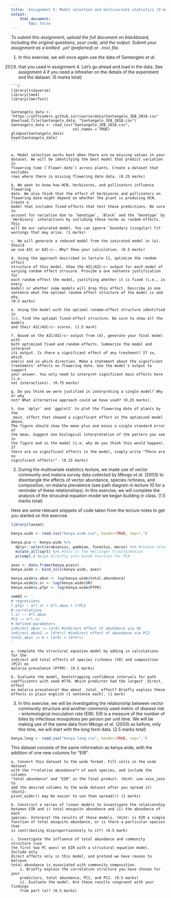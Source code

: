 ```yaml
---
title: 'Assignment 5: Model selection and multivariate statistics (9 marks)'
output:
    html_document:
        toc: false
---
```


*To submit this assignment, upload the full document on blackboard,
including the original questions, your code, and the output. Submit
your assignment as a knitted `.pdf` (preferred) or `.html` file.*

1. In this exercise, we will once again use the data of Santangelo _et al._
(2019) that you used in assignment 4. Let's go ahead and load in the data. See
assignment 4 if you need a refresher on the details of the experiment and the
dataset. (5 marks total)

    ```r
    library(tidyverse)
    library(lme4)
    library(lmerTest)
    
    
    Santangelo_data <- "https://uoftcoders.github.io/rcourse/data/Santangelo_JEB_2018.csv"
    download.file(Santangelo_data, "Santangelo_JEB_2018.csv")
    Santangelo_data <- read_csv("Santangelo_JEB_2018.csv", 
                                col_names = TRUE)
    glimpse(Santangelo_data)
    head(Santangelo_data)
    ```


    a. Model selection works best when there are no missing values in your
    dataset. We will be identifying the best model that predict variation in
    flowering time (`Flower.date`) across plants. Create a dataset that excludes
    rows where there is missing flowering date data. (0.25 marks)
    
    b. We want to know how HCN, herbivores, and pollinators influence flowering
    date. We also think that the effect of herbivores and pollinators on
    flowering data might depend on whether the plant is producing HCN. Create a
    model that includes fixed-effects that test these predictions. Be sure to
    account for variation due to `Genotype`, `Block` and the `Genotype` by
    `Herbivory` interactions by including these terms as random effects. This
    will be our saturated model. You can ignore `boundary (singular) fit`
    warnings that may arise. (1 marks)
    
    c. We will generate a reduced model from the saturated model in (a). Should
    we use AIC or AIC~c~. Why? Show your calculation. (0.5 marks)
    
    d. Using the approach described in lecture 11, optimize the random effect
    structure of this model. Show the AIC/AIC~c~ output for each model of
    varying random effect strucure. Provide a one sentence justification for
    each random effect the model, justifying whether it is fixed (i.e., in every
    model) or whether some models will drop this effect. Describe in one
    sentence what the optimal random effect structure of the model is and why.
    (0.5 marks)
    
    e. Using the model with the optimal random-effect structure identified in
    (c), find the optimal fixed-effect structure. Be sure to show all the models
    and their AIC/AIC~c~ scores. (1.5 mark)
    
    f. Based on the AIC/AIC~c~ output from (d), generate your final model with
    both optimized fixed and random effects. Summarize the model and interpret
    its output. Is there a significant effect of any treatment? If so, which
    one(s) and in which direction. Make a statement about the significant
    treatments' effects on flowering date. Use the model's output to support
    your answer. You only need to interpret significant main effects here (i.e.
    not interactions). (0.75 marks)
    
    g. Do you think we were justified in interpreting a single model? Why or why
    not? What alternative approach could we have used? (0.25 marks).

    h. Use `dplyr` and `ggplot2` to plot the flowering date of plants by the
    _main_ effect that showed a significant effect in the optimized model above.
    The figure should show the mean plus and minus a single standard error of
    the mean. Suggest one biological interpretation of the pattern you see in
    the figure and in the model (i.e. why do you think this would happen). If
    there are no significant effects in the model, simply write "There are no
    significant effects!". (0.25 marks)
    
2. During the multivariate statistics lecture, we made use of vector community
and malaria survey data collected by Mbogo _et al._ (2003) to disentangle the
effects of vector abundance, species richness, and composition, on malaria
prevalence (see path diagram in lecture 10 for a reminder of these
relationships). In this exercise, we will complete the analysis of the
strucutral equation model we began building in class. (1.5 marks total)

Here are some relevant snippets of code taken from the lecture notes to get you
started on this exercise.

```r

library(lavaan)

kenya.wide <- read.csv("kenya.wide.csv", header=TRUE, sep=",")

kenya.pca <- kenya.wide %>% 
  dplyr::select(arabiensis, gambiae, funestus, merus) %>% #choose relevant columns
  mutate_all(sqrt) %>% #this is the Hellinger transformation 
  prcomp(.) #pipe directly into baseR function for PCA

axes <- data.frame(kenya.pca$x)
kenya.wide <- bind_cols(kenya.wide, axes) 

kenya.wide$s.abun <- log(kenya.wide$total.abundance) 
kenya.wide$s.sr <- log(kenya.wide$SR) 
kenya.wide$s.pfpr <- log(kenya.wide$PfPR) 

sem02 <- '
# regressions
l.pfpr ~ a*l.sr + b*l.abun + c*PC2
# correlations
l.sr ~~ d*l.abun
PC2 ~~ e*l.sr
# defined parameters
indirect.abun := (a*d) #indirect effect of abundance via SR
indirect.abun2 := (d*e*c) #indirect effect of abundance via PC2
total.abun := b + (a*d) + (d*e*c) 
'

```

    a. Complete the structural equation model by adding in calculations for the
    indirect and total effects of species richness (SR) and composition (PC2) on
    malaria prevalence (PfPR). (0.5 marks)
  
    b. Evaluate the model, bootstrapping confidence intervals for path
    coefficients with seed #778. Which predictor had the largest _direct_ effect
    on malaria prevalence? How about _total_ effect? Briefly explain these
    effects in plain english (1 sentence each). (1 mark)


3. In this exercise, we will be investigating the relationship between vector
community structure and another commonly used metric of disease risk --
entomological inoculation rate (EIR). EIR is a measure of the number of bites by
infectious mosquitoes per person per unit time. We will be making use of the
same data from Mbogo _et al._ (2003) as before, only this time, we will start
with the long form data. (2.5 marks total)

```r

kenya.long <- read.csv("kenya.long.csv", header=TRUE, sep=",")

```

This dataset consists of the same information as kenya.wide, with the addition
of one new columns for "EIR".

    a. Convert this dataset to the wide format. Fill cells in the wide dataset
    with the **relative abundance** of each species, and include the columns
    "total abundance" and "EIR" in the final product. (Hint: use xxxx_join to
    add the desired columns to the wide dataset after you spread it) (Hint2:
    pivot_wider() may be easier to use than spread()) (1 marks)

    b. Construct a series of linear models to investigate the relationship
    between EIR and i) total mosquito abundance and ii) the abundance of each
    species. Interpret the results of these models. (Hint: is EIR a simple
    function of total mosquito abundance, or is there a particular species that
    is contributing disproportionately to it?) (0.5 mark)
  
    c. Investigate the influence of total abundance and community structure (use
    the first two PC axes) on EIR with a strcutural equation model. Include only
    direct effects only in this model, and pretend we have reason to believe
    total abundance is associated with community composition.
        i. Briefly explain the correlation structure you have chosen for your
        predictors, total abundance, PC1, and PC2. (0.5 marks)
        ii. Evaluate the model. Are these results congruent with your findings
        from part (a)? (0.5 marks)

